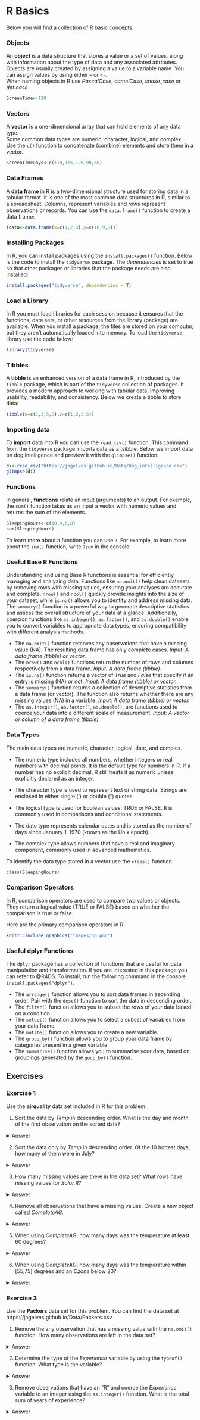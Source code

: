# R Basics

Below you will find a collection of R basic concepts.

### Objects {.unnumbered}

An **object** is a data structure that stores a value or a set of values, along with information about the type of data and any associated attributes. Objects are usually created by assigning a value to a variable name. You can assign values by using either `=` or `<-`.\
When naming objects in R use *PascalCase*, *camelCase*, *snake_case* or *dot.case*.

```r
ScreenTime<-120
```

### Vectors {.unnumbered}

A **vector** is a one-dimensional array that can hold elements of any data type.\
Some common data types are numeric, character, logical, and complex.\
Use the `c()` function to concatenate (combine) elements and store them in a vector.

```r
ScreenTimeDays<-c(110,115,120,98,60)
```

### Data Frames {.unnumbered}

A **data frame** in R is a two-dimensional structure used for storing data in a tabular format. It is one of the most common data structures in R, similar to a spreadsheet. Columns, represent variables and rows represent observations or records. You can use the `data.frame()` function to create a data frame:

```r
(data<-data.frame(x=c(1,2,3),y=c(10,9,8)))
```

### Installing Packages {.unnumbered}

In R, you can install packages using the `install.packages()` function. Below is the code to install the `tidyverse` package. The *dependencies* is set to true so that other packages or libraries that the package needs are also installed:

```r
install.packages("tidyverse", dependencies = T)
```

### Load a Library {.unnumbered}

In R you must load libraries for each session because it ensures that the functions, data sets, or other resources from the library (package) are available. When you install a package, the files are stored on your computer, but they aren't automatically loaded into memory. To load the `tidyverse` library use the code below:

```r
library(tidyverse)
```

### Tibbles {.unnumbered}

A **tibble** is an enhanced version of a data frame in R, introduced by the `tibble` package, which is part of the `tidyverse` collection of packages. It provides a modern approach to working with tabular data, improving usability, readability, and consistency. Below we create a tibble to store data:

```r
tibble(w=c(1,3,5,8),z=c(1,2,3,5))
```

### Importing data {.unnumbered}

To **import** data into R you can use the `read_csv()` function. This command from the `tidyverse` package imports data as a tsibble. Below we import data on dog intelligence and preview it with the `glimpse()` function.

```r
di<-read_csv("https://jagelves.github.io/Data/dog_intelligence.csv")
glimpse(di)
```

### Functions {.unnumbered}

In general, **functions** relate an input (arguments) to an output. For example, the `sum()` function takes as an input a vector with numeric values and returns the sum of the elements.

```r
SleepingHours<-c(10,9,6,8)
sum(SleepingHours)
```

To learn more about a function you can use `?`. For example, to learn more about the `sum()` function, write `?sum` in the console.

### Useful Base R Functions {.unnumbered}

Understanding and using Base R functions is essential for efficiently managing and analyzing data. Functions like `na.omit()` help clean datasets by removing rows with missing values, ensuring your analyses are accurate and complete. `nrow()` and `ncol()` quickly provide insights into the size of your dataset, while `is.na()` allows you to identify and address missing data. The `summary()` function is a powerful way to generate descriptive statistics and assess the overall structure of your data at a glance. Additionally, coercion functions like `as.integer()`, `as.factor()`, and `as.double()` enable you to convert variables to appropriate data types, ensuring compatibility with different analysis methods.

-   The `na.omit()` function removes any observations that have a missing value (NA). The resulting data frame has only complete cases. *Input: A data frame (tibble) or vector.*
-   The `nrow()` and `ncol()` functions return the number of rows and columns respectively from a data frame. *Input: A data frame (tibble).*
-   The `is.na()` function returns a vector of *True* and *False* that specify if an entry is missing (NA) or not. *Input: A data frame (tibble) or vector.*
-   The `summary()` function returns a collection of descriptive statistics from a data frame (or vector). The function also returns whether there are any missing values (NA) in a variable. *Input: A data frame (tibble) or vector.*
-   The `as.integer()`, `as.factor()`, `as.double()`, are functions used to coerce your data into a different scale of measurement. *Input: A vector or column of a data frame (tibble).*

### Data Types {.unnumbered}

The main data types are numeric, character, logical, date, and complex.

-   The numeric type includes all numbers, whether integers or real numbers with decimal points. It is the default type for numbers in R. If a number has no explicit decimal, R still treats it as numeric unless explicitly declared as an integer.

-   The character type is used to represent text or string data. Strings are enclosed in either single (') or double (") quotes.

-   The logical type is used for boolean values: TRUE or FALSE. It is commonly used in comparisons and conditional statements.

-   The date type represents calendar dates and is stored as the number of days since January 1, 1970 (known as the Unix epoch).

-   The complex type allows numbers that have a real and imaginary component, commonly used in advanced mathematics.

To identify the data type stored in a vector use the `class()` function.

```r
class(SleepingHours)
```

### Comparison Operators {.unnumbered}

In R, comparison operators are used to compare two values or objects. They return a logical value (TRUE or FALSE) based on whether the comparison is true or false.

Here are the primary comparison operators in R:

```r
knitr::include_graphics("images/op.png")
```

### Useful dplyr Functions {.unnumbered}

The `dplyr` package has a collection of functions that are useful for data manipulation and transformation. If you are interested in this package you can refer to @R4DS. To install, run the following command in the console `install.packages("dplyr")`.

-   The `arrange()` function allows you to sort data frames in ascending order. Pair with the `desc()` function to sort the data in descending order.
-   The `filter()` function allows you to subset the rows of your data based on a condition.
-   The `select()` function allows you to select a subset of variables from your data frame.
-   The `mutate()` function allows you to create a new variable.
-   The `group_by()` function allows you to group your data frame by categories present in a given variable.
-   The `summarise()` function allows you to summarise your data, based on groupings generated by the `goup_by()` function.

## Exercises

### Exercise 1 {.unnumbered}

Use the **airquality** data set included in R for this problem.

1.  Sort the data by *Temp* in descending order. What is the day and month of the first observation on the sorted data?

<details>

<summary>Answer</summary>

*The day and month of the first observation is August 28th.*

*The easiest way to sort in R is by using the `dplyr` package. Specifically, the `arrange()` function within the package. Let's also use the `desc()` function to make sure that the data is sorted in descending order. We can use indexing to retrieve the first row of the sorted data set.*

```r
library(dplyr)
SortedAQ<-arrange(airquality,desc(Temp))
SortedAQ[1,]
```

</details>

2.  Sort the data only by *Temp* in descending order. Of the $10$ hottest days, how many of them were in July?

<details>

<summary>Answer</summary>

*We can use the `arrange()` function one more time for this question. Then we can use indexing to retrieve the top* $10$ observations.

```r
SortedAQ2<-arrange(airquality,desc(Temp))
SortedAQ2[1:10,]
```

</details>

3.  How many missing values are there in the data set? What rows have missing values for *Solar.R*?

<details>

<summary>Answer</summary>

*There are a total of* $44$ missing values. Ozone has $37$ and Solar.R has $7$. Rows $5$, $6$, $11$, $27$, $96$, $97$, $98$ are missing for Solar.R.

*We can easily identify missing values with the `summary()` function.*

```r
summary(airquality)
```

*To view the rows that have NA's in them, we can use the `is.na()` function and indexing. Below we see that* $7$ values are missing for the Solar.R variable in the months $5$ and $8$ combined.

```r
airquality[is.na(airquality$Solar.R),]
```

</details>

4.  Remove all observations that have a missing values. Create a new object called *CompleteAG*.

<details>

<summary>Answer</summary>

*To create the new object of complete observations we can use the `na.omit()` function.*

```r
CompleteAQ<-na.omit(airquality)
```

</details>

5.  When using *CompleteAG*, how many days was the temperature at least $60$ degrees?

<details>

<summary>Answer</summary>

*There were* $107$ days where the temperature was at least $60$.

*Using base R we have:*

```r
nrow(CompleteAQ[CompleteAQ$Temp>=60,])
```

*We can also use `dplyr` for this question. Specifically, using the `filter()` and `nrow()` functions we get:*

```r
nrow(filter(CompleteAQ,Temp>=60))
```

</details>

6.  When using *CompleteAG*, how many days was the temperature within \[$55$,$75$\] degrees and an *Ozone* below $20$?

<details>

<summary>Answer</summary>

*There were* $24$ days where the temperature was between $55$ and $75$ and the ozone level was below $20$.

*Using base R we have:*

```r
nrow(CompleteAQ[CompleteAQ$Temp>55 & CompleteAQ$Temp<75 & CompleteAQ$Ozone<20,])
```

*Using the `filter()` function once more we get:*

```r
nrow(filter(CompleteAQ,Temp>55,Temp<75,Ozone<20))
```

</details>

### Exercise 3 {.unnumbered}

Use the **Packers** data set for this problem. You can find the data set at https://jagelves.github.io/Data/Packers.csv

1.  Remove the any observation that has a missing value with the `na.omit()` function. How many observations are left in the data set?

<details>

<summary>Answer</summary>

*There are* $84$ observations in the complete cases data set.

*Let's import the data to R by using the `read.csv()` function.*

```r
Packers<-read.csv("https://jagelves.github.io/Data/Packers.csv")
```

*We can remove any missing observation by using the `na.omit()` function. We can name this new object Packers2*.

```r
Packers2<-na.omit(Packers)
```

*To find the number of observations we can use the `dim()` function. It returns the number of observations and variables.*

```r
dim(Packers2)
```

</details>

2.  Determine the type of the *Experience* variable by using the `typeof()` function. What type is the variable?

<details>

<summary>Answer</summary>

*The type is character.*

*Use the `typeof()` function on the Experience variable.*

```r
typeof(Packers2$Experience)
```

</details>

3.  Remove observations that have an "R" and coerce the *Experience* variable to an integer using the `as.integer()` function. What is the total sum of years of experience?

<details>

<summary>Answer</summary>

*The total sum of experience is* $288$.

*First, remove any observation with an R by using indexing and logicals.*

```r
Packers2<-Packers2[Packers2$Experience!="R",]
```

*Now we can coerce the variable to an integer by using the `as.integer()` function.*

```r
Packers2$Experience<-as.integer(Packers2$Experience)
```

*Lastly, calculate the sum using the `sum()` function.*

```r
sum(Packers2$Experience)
```

</details>

